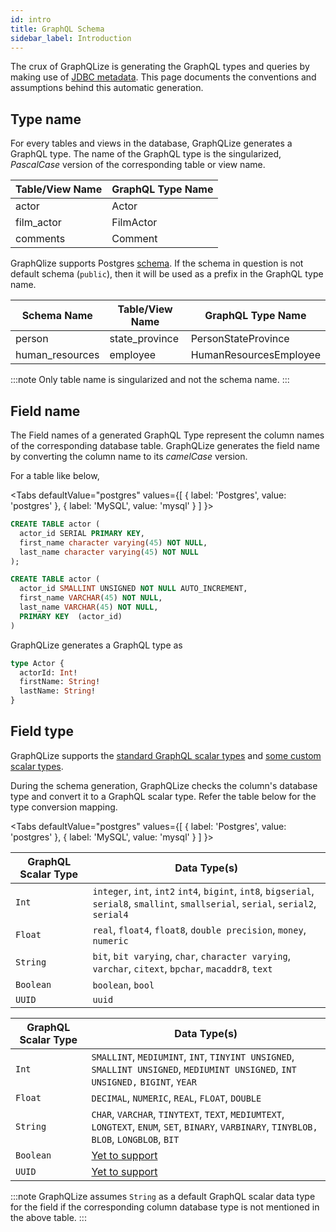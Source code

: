 ```yaml
---
id: intro
title: GraphQL Schema
sidebar_label: Introduction
---
```



The crux of GraphQLize is generating the GraphQL types and queries by making use of [JDBC metadata](https://docs.oracle.com/javase/7/docs/api/java/sql/DatabaseMetaData.html). This page documents the conventions and assumptions behind this automatic generation.

## Type name

For every tables and views in the database, GraphQLize generates a GraphQL type. The name of the GraphQL type is the singularized, _PascalCase_ version of the corresponding table or view name.

| Table/View Name | GraphQL Type Name |
| --------------- | ----------------- |
| actor           | Actor             |
| film_actor      | FilmActor         |
| comments        | Comment           |

GraphQlize supports Postgres [schema](https://www.postgresql.org/docs/current/ddl-schemas.html). If the schema in question is not default schema (`public`), then it will be used as a prefix in the GraphQL type name.

| Schema Name     | Table/View Name | GraphQL Type Name      |
| --------------- | --------------- | ---------------------- |
| person          | state_province  | PersonStateProvince    |
| human_resources | employee        | HumanResourcesEmployee |

:::note
Only table name is singularized and not the schema name.
:::

## Field name

The Field names of a generated GraphQL Type represent the column names of the corresponding database table. GraphQLize generates the field name by converting the column name to its _camelCase_ version.

For a table like below,

<Tabs
  defaultValue="postgres"
  values={[
    { label: 'Postgres', value: 'postgres' },
    { label: 'MySQL', value: 'mysql' }
  ]
}>
<TabItem value="postgres">

```sql
CREATE TABLE actor (
  actor_id SERIAL PRIMARY KEY,
  first_name character varying(45) NOT NULL,
  last_name character varying(45) NOT NULL
);
```

</TabItem>
<TabItem value="mysql">

```sql
CREATE TABLE actor (
  actor_id SMALLINT UNSIGNED NOT NULL AUTO_INCREMENT,
  first_name VARCHAR(45) NOT NULL,
  last_name VARCHAR(45) NOT NULL,
  PRIMARY KEY  (actor_id)
)
```

</TabItem>

</Tabs>

GraphQLize generates a GraphQL type as 

```graphql
type Actor {
  actorId: Int!
  firstName: String!
  lastName: String!
}
```

## Field type

GraphQLize supports the [standard GraphQL scalar types](https://graphql.org/learn/schema/#scalar-types) and [some custom scalar types](./custom_scalar_types.md).

During the schema generation, GraphQLize checks the column's database type and convert it to a GraphQL scalar type. Refer the table below for the type conversion mapping.


<Tabs
  defaultValue="postgres"
  values={[
    { label: 'Postgres', value: 'postgres' },
    { label: 'MySQL', value: 'mysql' }
  ]
}>
<TabItem value="postgres">

| GraphQL Scalar Type | Data Type(s) |
| ------------------- | --------- |
| `Int` | `integer`, `int`, `int2`  `int4`, `bigint`, `int8`, `bigserial`, `serial8`, `smallint`, `smallserial`, `serial`, `serial2`, `serial4`|
| `Float` | `real`, `float4`, `float8`, `double precision`, `money`, `numeric`|
| `String` | `bit`, `bit varying`, `char`, `character varying`, `varchar`, `citext`, `bpchar`, `macaddr8`, `text`  |
| `Boolean` | `boolean`, `bool` |
| `UUID` | `uuid` |

</TabItem>
<TabItem value="mysql">

| GraphQL Scalar Type | Data Type(s) |
| --------------- | ----------------- |
| `Int` | `SMALLINT`, `MEDIUMINT`, `INT`, `TINYINT UNSIGNED`, `SMALLINT UNSIGNED`, `MEDIUMINT UNSIGNED`, `INT UNSIGNED,` `BIGINT`, `YEAR` |
| `Float` | `DECIMAL`, `NUMERIC`, `REAL`, `FLOAT`, `DOUBLE` |
| `String` | `CHAR`, `VARCHAR`, `TINYTEXT`, `TEXT`, `MEDIUMTEXT`, `LONGTEXT`, `ENUM`, `SET`, `BINARY`, `VARBINARY`, `TINYBLOB,` `BLOB`, `LONGBLOB`, `BIT` |
| `Boolean` | [Yet to support](https://github.com/graphqlize/graphqlize/issues/10) |
| `UUID` | [Yet to support](https://github.com/graphqlize/graphqlize/issues/11) |

</TabItem>

</Tabs>

:::note
GraphQLize assumes `String` as a default GraphQL scalar data type for the field if the corresponding column database type is not mentioned in the above table.
:::